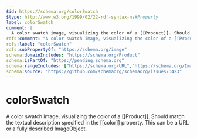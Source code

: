 ```yaml
---
$id: https://schema.org/colorSwatch
$type: http://www.w3.org/1999/02/22-rdf-syntax-ns#Property
label: colorSwatch
comment: |
  A color swatch image, visualizing the color of a [[Product]]. Should match the textual description specified in the [[color]] property. This can be a URL or a fully described ImageObject.
rdfs:comment: "A color swatch image, visualizing the color of a [[Product]]. Should match the textual description specified in the [[color]] property. This can be a URL or a fully described ImageObject."
rdfs:label: "colorSwatch"
rdfs:subPropertyOf: "https://schema.org/image"
schema:domainIncludes: "https://schema.org/Product"
schema:isPartOf: "https://pending.schema.org"
schema:rangeIncludes: ["https://schema.org/URL","https://schema.org/ImageObject"]
schema:source: "https://github.com/schemaorg/schemaorg/issues/3423"
---
```


# colorSwatch

A color swatch image, visualizing the color of a [[Product]]. Should match the textual description specified in the [[color]] property. This can be a URL or a fully described ImageObject.

